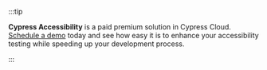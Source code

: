 :::tip

**Cypress Accessibility** is a paid premium solution in Cypress Cloud. [Schedule a demo](<https://www.cypress.io/accessibility?utm_medium=addon-tip&utm_source=docs.cypress.io&utm_content=Schedule a demo>) today and see how easy it is to enhance your accessibility testing while speeding up your development process.

:::
